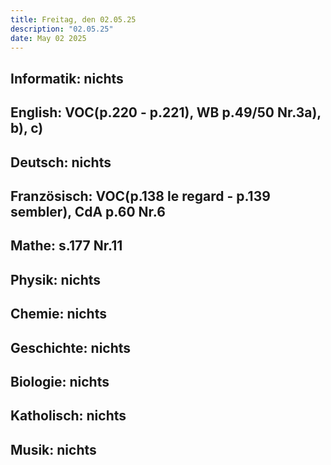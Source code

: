 ```yaml
---
title: Freitag, den 02.05.25
description: "02.05.25"
date: May 02 2025
---
```

## Informatik: nichts
## English: VOC(p.220 - p.221), WB p.49/50 Nr.3a), b), c)
## Deutsch: nichts
## Französisch: VOC(p.138 le regard - p.139 sembler), CdA p.60 Nr.6
## Mathe: s.177 Nr.11
## Physik: nichts
## Chemie: nichts
## Geschichte: nichts
## Biologie: nichts
## Katholisch: nichts
## Musik: nichts